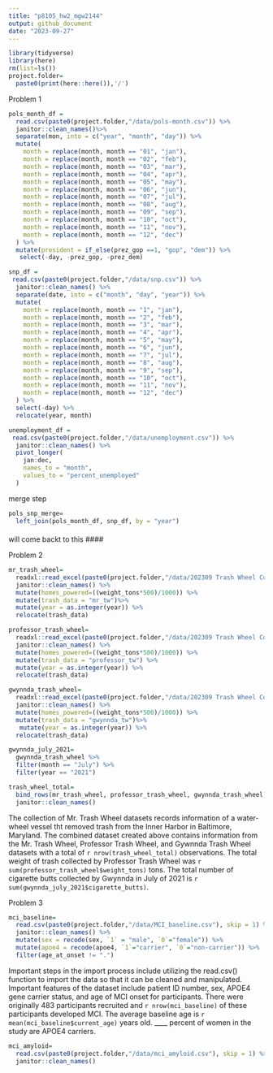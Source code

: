 ```yaml
---
title: "p8105_hw2_mgw2144"
output: github_document
date: "2023-09-27"
---
```


```r
library(tidyverse)
library(here)
rm(list=ls())
project.folder=
  paste0(print(here::here()),'/')
```

Problem 1

```r
pols_month_df =
  read.csv(paste0(project.folder,"/data/pols-month.csv")) %>% 
  janitor::clean_names()%>% 
  separate(mon, into = c("year", "month", "day")) %>% 
  mutate(
    month = replace(month, month == "01", "jan"),
    month = replace(month, month == "02", "feb"),
    month = replace(month, month == "03", "mar"),
    month = replace(month, month == "04", "apr"),
    month = replace(month, month == "05", "may"),
    month = replace(month, month == "06", "jun"),
    month = replace(month, month == "07", "jul"),
    month = replace(month, month == "08", "aug"),
    month = replace(month, month == "09", "sep"),
    month = replace(month, month == "10", "oct"),
    month = replace(month, month == "11", "nov"),
    month = replace(month, month == "12", "dec")
  ) %>% 
  mutate(president = if_else(prez_gop ==1, "gop", "dem")) %>% 
   select(-day, -prez_gop, -prez_dem)
```

```r
snp_df = 
 read.csv(paste0(project.folder,"/data/snp.csv")) %>% 
  janitor::clean_names() %>% 
  separate(date, into = c("month", "day", "year")) %>% 
  mutate(
    month = replace(month, month == "1", "jan"),
    month = replace(month, month == "2", "feb"),
    month = replace(month, month == "3", "mar"),
    month = replace(month, month == "4", "apr"),
    month = replace(month, month == "5", "may"),
    month = replace(month, month == "6", "jun"),
    month = replace(month, month == "7", "jul"),
    month = replace(month, month == "8", "aug"),
    month = replace(month, month == "9", "sep"),
    month = replace(month, month == "10", "oct"),
    month = replace(month, month == "11", "nov"),
    month = replace(month, month == "12", "dec")
  ) %>% 
  select(-day) %>% 
  relocate(year, month)
```
```r
unemployment_df = 
 read.csv(paste0(project.folder,"/data/unemployment.csv")) %>% 
  janitor::clean_names() %>% 
  pivot_longer(
    jan:dec,
    names_to = "month",
    values_to = "percent_unemployed"
  )
```

merge step 

```r
pols_snp_merge=
  left_join(pols_month_df, snp_df, by = "year")
```

#### 
will come backt to this
####

Problem 2 
```r
mr_trash_wheel=
  readxl::read_excel(paste0(project.folder,"/data/202309 Trash Wheel Collection Data.xlsx"), sheet = 1, range = "A2:N586") %>%
  janitor::clean_names() %>% 
  mutate(homes_powered=((weight_tons*500)/1000)) %>% 
  mutate(trash_data = "mr_tw")%>% 
  mutate(year = as.integer(year)) %>% 
  relocate(trash_data)
```

```r
professor_trash_wheel=
  readxl::read_excel(paste0(project.folder,"/data/202309 Trash Wheel Collection Data.xlsx"), sheet=2, range = "A2:M108") %>% 
  janitor::clean_names() %>% 
  mutate(homes_powered=((weight_tons*500)/1000)) %>% 
  mutate(trash_data = "professor_tw") %>% 
  mutate(year = as.integer(year)) %>% 
  relocate(trash_data)
```

```r
gwynnda_trash_wheel=
  readxl::read_excel(paste0(project.folder,"/data/202309 Trash Wheel Collection Data.xlsx"), sheet=4, range = "A2:L157") %>% 
  janitor::clean_names() %>% 
  mutate(homes_powered=((weight_tons*500)/1000)) %>% 
  mutate(trash_data = "gwynnda_tw")%>% 
   mutate(year = as.integer(year)) %>% 
  relocate(trash_data)

gwynnda_july_2021=
  gwynnda_trash_wheel %>% 
  filter(month == "July") %>% 
  filter(year == "2021")
```

```r
trash_wheel_total=
  bind_rows(mr_trash_wheel, professor_trash_wheel, gwynnda_trash_wheel) %>%
  janitor::clean_names()
```

The collection of Mr. Trash Wheel datasets records information of a water-wheel vessel tht removed trash from the Inner Harbor in Baltimore, Maryland. The combined dataset created above contains information from the Mr. Trash Wheel, Professor Trash Wheel, and Gywnnda Trash Wheel datasets with a total of `r nrow(trash_wheel_total)` observations. The total weight of trash collected by Professor Trash Wheel was `r sum(professor_trash_wheel$weight_tons)` tons. The total number of cigarette butts collected by Gwynnda in July of 2021 is `r sum(gwynnda_july_2021$cigarette_butts)`.

Problem 3

```r
mci_baseline=
  read.csv(paste0(project.folder,"/data/MCI_baseline.csv"), skip = 1) %>% 
  janitor::clean_names() %>% 
  mutate(sex = recode(sex, `1` = "male", `0`="female")) %>% 
  mutate(apoe4 = recode(apoe4, `1`="carrier", `0`="non-carrier")) %>% 
  filter(age_at_onset != ".") 
```

Important steps in the import process include utilizing the read.csv() function to import the data so that it can be cleaned and manipulated. Important features of the dataset include patient ID number, sex, APOE4 gene carrier status, and age of MCI onset for participants. There were originally 483 participants recruited and `r nrow(mci_baseline)` of these participants developed MCI. The average baseline age is `r mean(mci_baseline$current_age)` years old. ____ percent of women in the study are APOE4 carriers. 

```r
mci_amyloid=
  read.csv(paste0(project.folder,"/data/mci_amyloid.csv"), skip = 1) %>% 
  janitor::clean_names()
```

